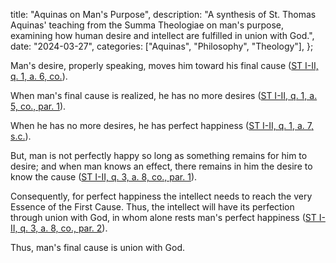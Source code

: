   title: "Aquinas on Man's Purpose",
  description: "A synthesis of St. Thomas Aquinas' teaching from the Summa Theologiae on man's purpose, examining how human desire and intellect are fulfilled in union with God.",
  date: "2024-03-27",
  categories: ["Aquinas", "Philosophy", "Theology"],
};

Man's desire, properly speaking, moves him toward his final cause ([ST I-II, q. 1, a. 6, co.](https://aquinas.cc/la/en/~ST.I-II.Q1.A6.C)).

When man's final cause is realized, he has no more desires ([ST I-II, q. 1, a. 5, co., par. 1](https://aquinas.cc/la/en/~ST.I-II.Q1.A5.C)).

When he has no more desires, he has perfect happiness ([ST I-II, q. 1, a. 7, s.c.](https://aquinas.cc/la/en/~ST.I-II.Q1.A7.SC)).

But, man is not perfectly happy so long as something remains for him to desire; and when man knows an effect, there remains in him the desire to know the cause ([ST I-II, q. 3, a. 8, co., par. 1](https://aquinas.cc/la/en/~ST.I-II.Q3.A8.C)).

Consequently, for perfect happiness the intellect needs to reach the very Essence of the First Cause. Thus, the intellect will have its perfection through union with God, in whom alone rests man's perfect happiness ([ST I-II, q. 3, a. 8, co., par. 2](https://aquinas.cc/la/en/~ST.I-II.Q3.A8.C.2)).

Thus, man's final cause is union with God.
